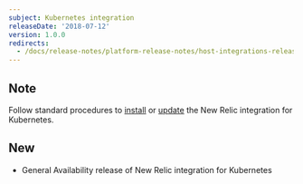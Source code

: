 ```yaml
---
subject: Kubernetes integration
releaseDate: '2018-07-12'
version: 1.0.0
redirects:
  - /docs/release-notes/platform-release-notes/host-integrations-release-notes/new-relic-integration-kubernetes-100
---
```


## Note

Follow standard procedures to [install](https://docs.newrelic.com/docs/integrations/host-integrations/host-integrations-list/kubernetes-monitoring-integration#install) or [update](https://docs.newrelic.com/docs/integrations/host-integrations/host-integrations-list/kubernetes-monitoring-integration#update) the New Relic integration for Kubernetes.

## New

* General Availability release of New Relic integration for Kubernetes
